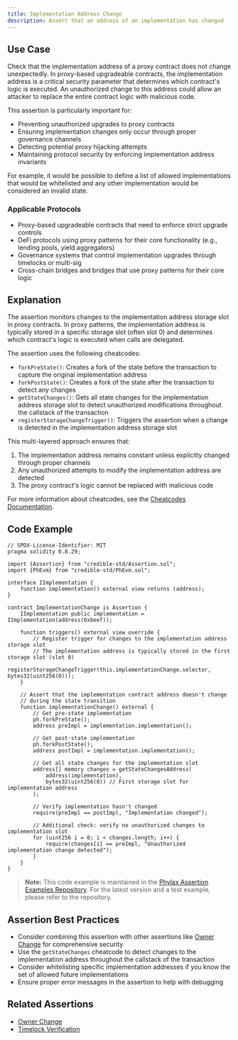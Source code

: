 ```yaml
---
title: Implementation Address Change
description: Assert that an address of an implementation has changed
---
```


## Use Case
Check that the implementation address of a proxy contract does not change unexpectedly. In proxy-based upgradeable contracts, the implementation address is a critical security parameter that determines which contract's logic is executed. An unauthorized change to this address could allow an attacker to replace the entire contract logic with malicious code.

This assertion is particularly important for:
- Preventing unauthorized upgrades to proxy contracts
- Ensuring implementation changes only occur through proper governance channels
- Detecting potential proxy hijacking attempts
- Maintaining protocol security by enforcing implementation address invariants

For example, it would be possible to define a list of allowed implementations that would be whitelisted and any other implementation would be considered an invalid state.

### Applicable Protocols
- Proxy-based upgradeable contracts that need to enforce strict upgrade controls
- DeFi protocols using proxy patterns for their core functionality (e.g., lending pools, yield aggregators)
- Governance systems that control implementation upgrades through timelocks or multi-sig
- Cross-chain bridges and bridges that use proxy patterns for their core logic

## Explanation
The assertion monitors changes to the implementation address storage slot in proxy contracts. In proxy patterns, the implementation address is typically stored in a specific storage slot (often slot 0) and determines which contract's logic is executed when calls are delegated.

The assertion uses the following cheatcodes:
- `forkPreState()`: Creates a fork of the state before the transaction to capture the original implementation address
- `forkPostState()`: Creates a fork of the state after the transaction to detect any changes
- `getStateChanges()`: Gets all state changes for the implementation address storage slot to detect unauthorized modifications throughout the callstack of the transaction
- `registerStorageChangeTrigger()`: Triggers the assertion when a change is detected in the implementation address storage slot

This multi-layered approach ensures that:
1. The implementation address remains constant unless explicitly changed through proper channels
2. Any unauthorized attempts to modify the implementation address are detected
3. The proxy contract's logic cannot be replaced with malicious code

For more information about cheatcodes, see the [Cheatcodes Documentation](/credible/cheatcodes).

## Code Example
```solidity
// SPDX-License-Identifier: MIT
pragma solidity 0.8.29;

import {Assertion} from "credible-std/Assertion.sol";
import {PhEvm} from "credible-std/PhEvm.sol";

interface IImplementation {
    function implementation() external view returns (address);
}

contract ImplementationChange is Assertion {
    IImplementation public implementation = IImplementation(address(0xbeef));

    function triggers() external view override {
        // Register trigger for changes to the implementation address storage slot
        // The implementation address is typically stored in the first storage slot (slot 0)
        registerStorageChangeTrigger(this.implementationChange.selector, bytes32(uint256(0)));
    }

    // Assert that the implementation contract address doesn't change
    // during the state transition
    function implementationChange() external {
        // Get pre-state implementation
        ph.forkPreState();
        address preImpl = implementation.implementation();

        // Get post-state implementation
        ph.forkPostState();
        address postImpl = implementation.implementation();

        // Get all state changes for the implementation slot
        address[] memory changes = getStateChangesAddress(
            address(implementation),
            bytes32(uint256(0)) // First storage slot for implementation address
        );

        // Verify implementation hasn't changed
        require(preImpl == postImpl, "Implementation changed");

        // Additional check: verify no unauthorized changes to implementation slot
        for (uint256 i = 0; i < changes.length; i++) {
            require(changes[i] == preImpl, "Unauthorized implementation change detected");
        }
    }
}
```

> **Note:** This code example is maintained in the [Phylax Assertion Examples Repository](https://github.com/phylaxsystems/assertion-examples/blob/main/assertions/assertions_book/). For the latest version and a test example, please refer to the repository.

## Assertion Best Practices
- Consider combining this assertion with other assertions like [Owner Change](/assertions-book/assertions/ass05-ownership-change) for comprehensive security
- Use the `getStateChanges` cheatcode to detect changes to the implementation address throughout the callstack of the transaction
- Consider whitelisting specific implementation addresses if you know the set of allowed future implementations
- Ensure proper error messages in the assertion to help with debugging

## Related Assertions
- [Owner Change](/assertions-book/assertions/ass05-ownership-change)
- [Timelock Verification](/assertions-book/assertions/ass09-timelock-verification)
